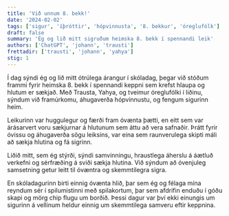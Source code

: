 ```yaml
---
title: 'Við unnum 8. bekk!'
date: '2024-02-02'
tags: ['sigur', 'íþróttir', 'hópvinnusta', '8. bekkur', 'óreglufólk']
draft: false
summary: 'Ég og lið mitt sigruðum heimska 8. bekk í spennandi leik'
authors: ['ChatGPT', 'johann', 'trausti']
frettadir: ['trausti', 'johann', 'yahya']
stig: 1
---
```


Í dag sýndi ég og lið mitt ótrúlega árangur í skóladag, þegar við stóðum frammi fyrir heimska 8. bekk í spennandi keppni sem krefst hlaupa og hlutum er sækjað. Með Trausta, Yahya, og tveimur óreglufólki í liðinu, sýndum við framúrkomu, áhugaverða hópvinnustu, og fengum sigurinn heim.

Leikurinn var huggulegur og færði fram óvænta þætti, en eitt sem var árásarvert voru sækjurnar á hlutunum sem áttu að vera safnaðir. Þrátt fyrir óvissu og áhugaverða sögu leiksins, var eina sem raunverulega skipti máli að sækja hlutina og fá sigrinn.

Liðið mitt, sem ég stýrði, sýndi samvinningu, hraustlega áherslu á áætluð verkefni og sérfræðing á sviði sækja hlutina. Við sýndum að óvenjuleg samsetning getur leitt til óvæntra og skemmtilegra sigra.

En skóladagurinn birti einnig óvænta hlið, þar sem ég og félaga mína reyndum sér í spilumistinni með spilakortum, þar sem afdrifin enduðu í góðu skapi og mörg chip flugu um borðið. Þessi dagur var því ekki einungis um sigurinn á vellinum heldur einnig um skemmtilega samveru eftir keppnina.